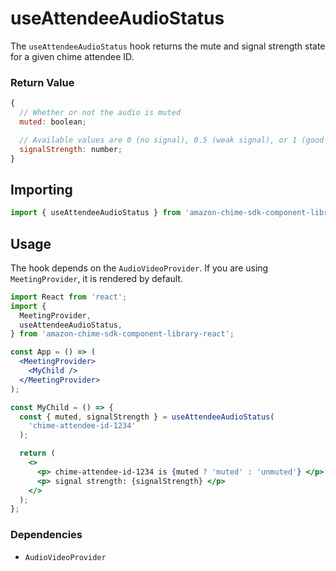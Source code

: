
<Meta title="SDK Hooks/useAttendeeAudioStatus" />

# useAttendeeAudioStatus

The `useAttendeeAudioStatus` hook returns the mute and signal strength state for a given chime attendee ID.

### Return Value

```javascript
{
  // Whether or not the audio is muted
  muted: boolean;

  // Available values are 0 (no signal), 0.5 (weak signal), or 1 (good signal)
  signalStrength: number;
}
```

## Importing

```javascript
import { useAttendeeAudioStatus } from 'amazon-chime-sdk-component-library-react';
```

## Usage

The hook depends on the `AudioVideoProvider`. If you are using `MeetingProvider`, it is rendered by default.

```jsx
import React from 'react';
import {
  MeetingProvider,
  useAttendeeAudioStatus,
} from 'amazon-chime-sdk-component-library-react';

const App = () => (
  <MeetingProvider>
    <MyChild />
  </MeetingProvider>
);

const MyChild = () => {
  const { muted, signalStrength } = useAttendeeAudioStatus(
    'chime-attendee-id-1234'
  );

  return (
    <>
      <p> chime-attendee-id-1234 is {muted ? 'muted' : 'unmuted'} </p>
      <p> signal strength: {signalStrength} </p>
    </>
  );
};
```

### Dependencies

- `AudioVideoProvider`

